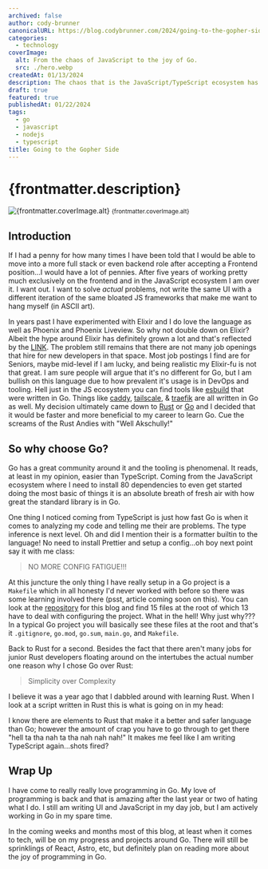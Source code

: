 ```yaml
---
archived: false
author: cody-brunner
canonicalURL: https://blog.codybrunner.com/2024/going-to-the-gopher-side
categories:
  - technology
coverImage:
  alt: From the chaos of JavaScript to the joy of Go.
  src: ./hero.webp
createdAt: 01/13/2024
description: The chaos that is the JavaScript/TypeScript ecosystem has become too much to bear in my opinion. I have become unhappy with my direction in the tech industry and in late 2023 made the decision to begin teaching myself Go and pivoting my career out of the Frontend & away from JavaScript.
draft: true
featured: true
publishedAt: 01/22/2024
tags:
  - go
  - javascript
  - nodejs
  - typescript
title: Going to the Gopher Side
---
```



# {frontmatter.description}

<div class='flex flex-col items-center gap-2'>
	<Image
		alt={frontmatter.coverImage.alt}
		class='object-cover'
		fetchpriority='high'
		height={400}
		quality={100}
		src={heroImage}
		width={800}
	/>
	<small>{frontmatter.coverImage.alt}</small>
</div>

## Introduction

If I had a penny for how many times I have been told that I would be able to move into a more full stack or even backend role after accepting a Frontend position...I would have a lot of pennies. After five years of working pretty much exclusively on the frontend and in the JavaScript ecosystem I am over it. I want out. I want to solve _actual_ problems, not write the same UI with a different iteration of the same bloated JS frameworks that make me want to hang myself (in ASCII art).

In years past I have experimented with Elixir and I do love the language as well as Phoenix and Phoenix Liveview. So why not double down on Elixir? Albeit the hype around Elixir has definitely grown a lot and that's reflected by the [LINK](). The problem still remains that there are not many job openings that hire for new developers in that space. Most job postings I find are for Seniors, maybe mid-level if I am lucky, and being realistic my Elixir-fu is not that great. I am sure people will argue that it's no different for Go, but I am bullish on this language due to how prevalent it's usage is in DevOps and tooling. Hell just in the JS ecosystem you can find tools like [esbuild]() that were written in Go. Things like [caddy](https://caddyserver.com/), [tailscale](https://tailscale.com/), & [traefik](https://traefik.io/) are all written in Go as well. My decision ultimately came down to [Rust](https://www.rust-lang.org) or [Go](https://go.dev) and I decided that it would be faster and more beneficial to my career to learn Go. Cue the screams of the Rust Andies with "Well Akschully!"

## So why choose Go?

Go has a great community around it and the tooling is phenomenal. It reads, at least in my opinion, easier than TypeScript. Coming from the JavaScript ecosystem where I need to install 80 dependencies to even get started doing the most basic of things it is an absolute breath of fresh air with how great the standard library is in Go.

One thing I noticed coming from TypeScript is just how fast Go is when it comes to analyzing my code and telling me their are problems. The type inference is next level. Oh and did I mention their is a formatter builtin to the language! No need to install Prettier and setup a config...oh boy next point say it with me class:

> NO MORE CONFIG FATIGUE!!!

At this juncture the only thing I have really setup in a Go project is a `Makefile` which in all honesty I'd never worked with before so there was some learning involved there (psst, article coming soon on this). You can look at the [repository]() for this blog and find 15 files at the root of which 13 have to deal with configuring the project. What in the hell! Why just why??? In a typical Go project you will basically see these files at the root and that's it `.gitignore`, `go.mod`, `go.sum`, `main.go`, and `Makefile`.

Back to Rust for a second. Besides the fact that there aren't many jobs for junior Rust developers floating around on the intertubes the actual number one reason why I chose Go over Rust:

> Simplicity over Complexity

I believe it was a year ago that I dabbled around with learning Rust. When I look at a script written in Rust this is what is going on in my head:

<Giphy giphyId="4JVTF9zR9BicshFAb7" />

I know there are elements to Rust that make it a better and safer language than Go; however the amount of crap you have to go through to get there "hell ta tha nah ta tha nah nah nah!" It makes me feel like I am writing TypeScript again...shots fired?

<Giphy giphyId="u8u0R51ND9L2" />

## Wrap Up

I have come to really really love programming in Go. My love of programming is back and that is amazing after the last year or two of hating what I do. I still am writing UI and JavaScript in my day job, but I am actively working in Go in my spare time.

In the coming weeks and months most of this blog, at least when it comes to tech, will be on my progress and projects around Go. There will still be sprinklings of React, Astro, etc, but definitely plan on reading more about the joy of programming in Go.

<Signature />
